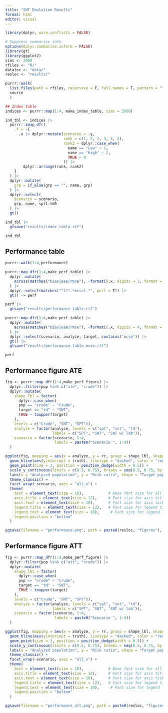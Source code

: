 ```yaml
---
title: "SNT Emulation Results"
format: html
editor: visual
---
```


```r
library(dplyr, warn.conflicts = FALSE)

# Suppress summarise info
options(dplyr.summarise.inform = FALSE)
library(gt)
library(ggplot2)
sims <- 2000
rfiles <- "R/"
dataloc <- "data/"
resloc <- "results/"

purrr::walk(
  list.files(path = rfiles, recursive = F, full.names = T, pattern = "*.R"),
  source
  )

```

```r

## Index table
indices <- purrr::map(1:4, make_index_table, sims = 2000)

ind_tbl <- indices |>
  purrr::imap_dfr(
    .f = ~{
      .x |> dplyr::mutate(scenario = .y,
                          rank = c(1, 2, 2, 3, 4, 4),
                          rank2 = dplyr::case_when(
                            name == "Low" ~ 1,
                            name == "High" ~ 2,
                            TRUE ~ 0
                          )) |> 
        dplyr::arrange(rank, rank2)
    }
  ) |> 
  dplyr::mutate(
    grp = if_else(grp == "", name, grp)
  ) |> 
  dplyr::select(
    Scenario = scenario,
    grp, name, spt1:td0
  ) |>
  gt() 

ind_tbl |> 
  gtsave("results/index_table.rtf")

ind_tbl
```

## Performance table
```r
purrr::walk(1:4,performance)

purrr::map_dfr(1:4,make_perf_table) |>
  dplyr::mutate(
    across(matches("bias|ese|rmse"), ~formatC(.x, digits = 3, format = "f"))
  ) |>
  dplyr::select(matches("^(?!.*mcse).*", perl = T)) |> 
  gt() -> perf

perf |>
  gtsave("results/performance_table.rtf")

purrr::map_dfr(1:4,make_perf_table) |>
  dplyr::mutate(
    across(matches("bias|ese|rmse"), ~formatC(.x, digits = 4, format = "f"))
  ) |>
  dplyr::select(scenario, analyze, target, contains("mcse")) |> 
  gt() |>
  gtsave("results/performance_table_mcse.rtf")

perf
```

## Performance figure ATE
```r

fig <- purrr::map_dfr(1:4,make_perf_figure) |> 
  dplyr::filter(pop %in% c("ate", "crude")) |> 
  dplyr::mutate(
    shape_lbl = factor(
      dplyr::case_when(
      pop == "crude" ~ "Crude", 
      target == "td" ~ "SNT",
      TRUE ~ toupper(target)
    ),
    levels = c("Crude", "SNT", "SPT")),
    analyze = factor(analyze, levels = c("spt", "snt", "td"), 
                     labels = c("SPT", "SNT", "SNT w/ lab")),
    scenario = factor(scenario, 1:4, 
                      labels = paste0("Scenario ", 1:4))
  )

ggplot(fig, mapping = aes(x = analyze, y = rr, group = shape_lbl, shape = shape_lbl)) +
  geom_hline(aes(yintercept = truth), linetype = "dashed", color = "red", size = 1) +
  geom_point(size = 3, position = position_dodge(width = 0.5)) +
  scale_y_continuous(limits = c(0.5, 0.75), breaks = seq(0.5, 0.75, by = 0.05)) +
  labs(x = "Analyzed population", y = "Risk ratio", shape = "Target population") +
  theme_classic() +
  facet_wrap(~scenario, axes = "all_x") +
  theme(
    text = element_text(size = 10),           # Base font size for all text
    axis.title = element_text(size = 12),     # Font size for axis titles
    axis.text = element_text(size = 10),      # Font size for axis tick labels
    legend.title = element_text(size = 12),   # Font size for legend titles
    legend.text = element_text(size = 10),     # Font size for legend labels
    legend.position = "bottom"
  )

ggsave(filename = "performance.png", path = paste0(resloc, "figures"), units = "in", width = 6, height = 5)

```

## Performance figure ATT
```r

fig <- purrr::map_dfr(1:4,make_perf_figure) |> 
  dplyr::filter(pop %in% c("att", "crude")) |> 
  dplyr::mutate(
    shape_lbl = factor(
      dplyr::case_when(
      pop == "crude" ~ "Crude", 
      target == "td" ~ "SNT",
      TRUE ~ toupper(target)
    ),
    levels = c("Crude", "SNT", "SPT")),
    analyze = factor(analyze, levels = c("spt", "snt", "td"), 
                     labels = c("SPT", "SNT", "SNT w/ lab")),
    scenario = factor(scenario, 1:4, 
                      labels = paste0("Scenario ", 1:4))
  )

ggplot(fig, mapping = aes(x = analyze, y = rr, group = shape_lbl, shape = shape_lbl)) +
  geom_hline(aes(yintercept = truth), linetype = "dashed", color = "red", size = 1) +
  geom_point(size = 3, position = position_dodge(width = 0.5)) +
  scale_y_continuous(limits = c(0.5, 0.75), breaks = seq(0.5, 0.75, by = 0.05)) +
  labs(x = "Analyzed population", y = "Risk ratio", shape = "Target population") +
  theme_classic() +
  facet_wrap(~scenario, axes = "all_x") +
  theme(
    text = element_text(size = 10),           # Base font size for all text
    axis.title = element_text(size = 12),     # Font size for axis titles
    axis.text = element_text(size = 10),      # Font size for axis tick labels
    legend.title = element_text(size = 12),   # Font size for legend titles
    legend.text = element_text(size = 10),     # Font size for legend labels
    legend.position = "bottom"
  )

ggsave(filename = "performance_att.png", path = paste0(resloc, "figures"), units = "in", width = 6, height = 5)

```
